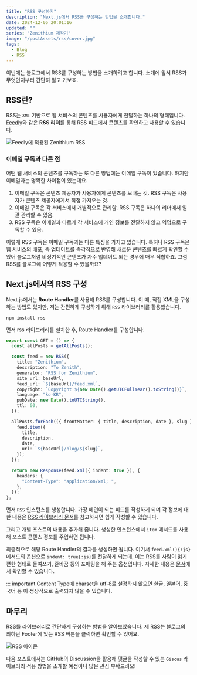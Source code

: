 ```yaml
---
title: "RSS 구성하기"
description: "Next.js에서 RSS를 구성하는 방법을 소개합니다."
date: 2024-12-05 20:01:16
updated: ""
series: "Zenithium 제작기"
image: "/postAssets/rss/cover.jpg"
tags:
  - Blog
  - RSS
---
```


이번에는 블로그에서 RSS를 구성하는 방법을 소개하려고 합니다.
소개에 앞서 RSS가 무엇인지부터 간단히 알고 가보죠.

## RSS란?

RSS는 `XML` 기반으로 웹 서비스의 콘텐츠를 사용자에게 전달하는 하나의 형태입니다. [Feedly](https://feedly.com/)와 같은 **RSS 리더**를 통해 RSS 피드에서 콘텐츠를 확인하고 사용할 수 있습니다.

![Feedly에 적용된 Zenithium RSS](/postAssets/rss/Zenithium-RSS.png)

### 이메일 구독과 다른 점

어떤 웹 서비스의 콘텐츠를 구독하는 또 다른 방법에는 이메일 구독이 있습니다. 하지만 이베일과는 명확한 차이점이 있는데요.

1. 이메일 구독은 콘텐츠 제공자가 사용자에게 콘텐츠를 보내는 것. RSS 구독은 사용자가 콘텐츠 제공자에게서 직접 가져오는 것.
2. 이메일 구독은 각 서비스에서 개별적으로 관리함. RSS 구독은 하나의 리더에서 일괄 관리할 수 있음.
3. RSS 구독은 이메일과 다르게 각 서비스에 개인 정보를 전달하지 않고 익명으로 구독할 수 있음.

이렇게 RSS 구독은 이메일 구독과는 다른 특징을 가지고 있습니다. 특히나 RSS 구독은 웹 서비스의 배포, 즉 업데이트를 즉각적으로 반영해 새로운 콘텐츠를 빠르게 확인할 수 있어 블로그처럼 비정기적인 콘텐츠가 자주 업데이트 되는 경우에 매우 적합하죠. 그럼 RSS를 블로그에 어떻게 적용할 수 있을까요?

## Next.js에서의 RSS 구성

Next.js에서는 **Route Handler**를 사용해 RSS를 구성합니다. 이 때, 직접 XML을 구성하는 방법도 있지만, 저는 간편하게 구성하기 위해 `RSS` 라이브러리를 활용했습니다.

```shell
npm install rss
```

먼저 rss 라이브러리를 설치한 후, Route Handler를 구성합니다.

```ts title="app/api/rss/route.ts"
export const GET = () => {
  const allPosts = getAllPosts();

  const feed = new RSS({
    title: "Zenithium",
    description: "To Zenith",
    generator: "RSS for Zenithium",
    site_url: baseUrl,
    feed_url: `${baseUrl}/feed.xml`,
    copyright: `Copyright ${new Date().getUTCFullYear().toString()}`,
    language: "ko-KR",
    pubDate: new Date().toUTCString(),
    ttl: 60,
  });

  allPosts.forEach(({ frontMatter: { title, description, date }, slug }) => {
    feed.item({
      title,
      description,
      date,
      url: `${baseUrl}/blog/${slug}`,
    });
  });

  return new Response(feed.xml({ indent: true }), {
    headers: {
      "Content-Type": "application/xml; ",
    },
  });
};
```

먼저 `RSS` 인스턴스를 생성합니다. 가장 메인이 되는 피드를 작성하게 되며 각 정보에 대한 내용은 [RSS 라이브러리 문서](https://github.com/dylang/node-rss)를 참고하시면 쉽게 작성할 수 있습니다.

그리고 개별 포스트의 내용을 추가해 줍니다. 생성한 인스턴스에서 `item` 메서드를 사용해 포스트 콘텐츠 정보를 주입하면 됩니다.

최종적으로 해당 Route Handler의 결과를 생성하면 됩니다. 여기서 `feed.xml(){:js}` 메서드의 옵션으로 `indent: true{:js}`를 전달하게 되는데, 이는 RSS를 사람이 읽기 편한 형태로 들여쓰기, 줄바꿈 등의 포매팅을 해 주는 옵션입니다. 자세한 내용은 [문서](https://github.com/dylang/node-rss?tab=readme-ov-file#feed-xml)에서 확인할 수 있습니다.

::: important Content Type에 charset을 utf-8로 설정하지 않으면 한글, 일본어, 중국어 등 이 정상적으로 출력되지 않을 수 있습니다.

## 마무리

RSS를 라이브러리로 간단하게 구성하는 방법을 알아보았습니다. 제 RSS는 블로그의 최하단 Footer에 있는 RSS 버튼을 클릭하면 확인할 수 있어요.

![RSS 아이콘](/postAssets/rss/RSS-버튼.png)

다음 포스트에서는 GitHub의 Discussion을 활용해 댓글을 작성할 수 있는 `Giscus` 라이브러리 적용 방법을 소개할 예정이니 많은 관심 부탁드려요!
